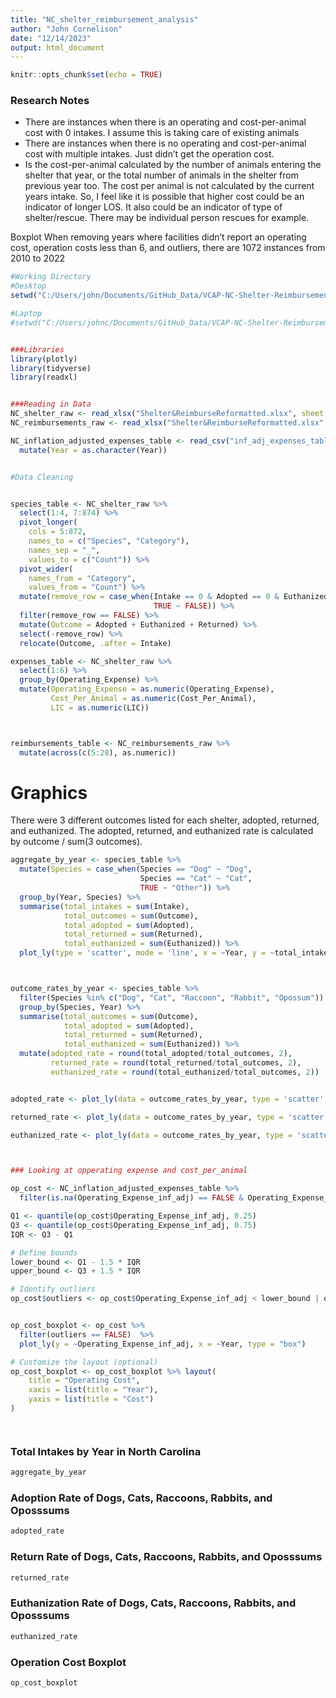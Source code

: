 ```yaml
---
title: "NC_shelter_reimbursement_analysis"
author: "John Cornelison"
date: "12/14/2023"
output: html_document
---
```


```r
knitr::opts_chunk$set(echo = TRUE)
```

### Research Notes

* There are instances when there is an operating and cost-per-animal cost with 0 intakes. I assume this is taking care of existing animals
* There are instances when there is no operating and cost-per-animal cost with multiple intakes. Just didn't get the operation cost.
* Is the cost-per-animal calculated by the number of animals entering the shelter that year, or the total number of animals in the shelter from previous year too. The cost per animal is not calculated by the current years intake. So, I feel like it is possible that higher cost could be an indicator of longer LOS. It also could be an indicator of type of shelter/rescue. There may be individual person rescues for example.

Boxplot
When removing years where facilities didn't report an operating cost, operation costs less than 6, and outliers, there are 1072 instances from 2010 to 2022




```r
#Working Directory
#Desktop
setwd("C:/Users/john/Documents/GitHub_Data/VCAP-NC-Shelter-Reimbursement-Project-Data")

#Laptop
#setwd("C:/Users/johnc/Documents/GitHub_Data/VCAP-NC-Shelter-Reimbursement-Project-Data")


###Libraries
library(plotly)
library(tidyverse)
library(readxl)


###Reading in Data
NC_shelter_raw <- read_xlsx("Shelter&ReimburseReformatted.xlsx", sheet = "Shelter Final")
NC_reimbursements_raw <- read_xlsx("Shelter&ReimburseReformatted.xlsx", sheet = "Reimbursement Final")

NC_inflation_adjusted_expenses_table <- read_csv("inf_adj_expenses_table.csv") %>% 
  mutate(Year = as.character(Year))

```


```r




```


```r
#Data Cleaning


species_table <- NC_shelter_raw %>% 
  select(1:4, 7:874) %>% 
  pivot_longer(
    cols = 5:872,
    names_to = c("Species", "Category"),
    names_sep = "_",
    values_to = c("Count")) %>%
  pivot_wider(
    names_from = "Category",
    values_from = "Count") %>% 
  mutate(remove_row = case_when(Intake == 0 & Adopted == 0 & Euthanized == 0 & Returned == 0 & Euthanized == 0 ~ TRUE,
                                TRUE ~ FALSE)) %>% 
  filter(remove_row == FALSE) %>% 
  mutate(Outcome = Adopted + Euthanized + Returned) %>% 
  select(-remove_row) %>% 
  relocate(Outcome, .after = Intake)

expenses_table <- NC_shelter_raw %>% 
  select(1:6) %>% 
  group_by(Operating_Expense) %>% 
  mutate(Operating_Expense = as.numeric(Operating_Expense),
         Cost_Per_Animal = as.numeric(Cost_Per_Animal),
         LIC = as.numeric(LIC)) 



reimbursements_table <- NC_reimbursements_raw %>% 
  mutate(across(c(5:28), as.numeric))


```


# Graphics

There were 3 different outcomes listed for each shelter, adopted, returned, and euthanized. The adopted, returned, and euthanized rate is calculated by outcome / sum(3 outcomes).


```r

aggregate_by_year <- species_table %>%
  mutate(Species = case_when(Species == "Dog" ~ "Dog",
                             Species == "Cat" ~ "Cat",
                             TRUE ~ "Other")) %>%
  group_by(Year, Species) %>% 
  summarise(total_intakes = sum(Intake),
            total_outcomes = sum(Outcome),
            total_adopted = sum(Adopted),
            total_returned = sum(Returned),
            total_euthanized = sum(Euthanized)) %>% 
  plot_ly(type = 'scatter', mode = 'line', x = ~Year, y = ~total_intakes, color = ~Species)



outcome_rates_by_year <- species_table %>%
  filter(Species %in% c("Dog", "Cat", "Raccoon", "Rabbit", "Opossum")) %>% 
  group_by(Species, Year) %>% 
  summarise(total_outcomes = sum(Outcome),
            total_adopted = sum(Adopted),
            total_returned = sum(Returned),
            total_euthanized = sum(Euthanized)) %>% 
  mutate(adopted_rate = round(total_adopted/total_outcomes, 2),
         returned_rate = round(total_returned/total_outcomes, 2),
         euthanized_rate = round(total_euthanized/total_outcomes, 2))


adopted_rate <- plot_ly(data = outcome_rates_by_year, type = 'scatter', mode = 'line', x = ~Year, y = ~adopted_rate, color = ~Species)

returned_rate <- plot_ly(data = outcome_rates_by_year, type = 'scatter', mode = 'line', x = ~Year, y = ~returned_rate, color = ~Species)

euthanized_rate <- plot_ly(data = outcome_rates_by_year, type = 'scatter', mode = 'line', x = ~Year, y = ~euthanized_rate, color = ~Species)



### Looking at opperating expense and cost_per_animal

op_cost <- NC_inflation_adjusted_expenses_table %>% 
  filter(is.na(Operating_Expense_inf_adj) == FALSE & Operating_Expense_inf_adj > 5)

Q1 <- quantile(op_cost$Operating_Expense_inf_adj, 0.25)
Q3 <- quantile(op_cost$Operating_Expense_inf_adj, 0.75)
IQR <- Q3 - Q1

# Define bounds
lower_bound <- Q1 - 1.5 * IQR
upper_bound <- Q3 + 1.5 * IQR

# Identify outliers
op_cost$outliers <- op_cost$Operating_Expense_inf_adj < lower_bound | op_cost$Operating_Expense_inf_adj > upper_bound


op_cost_boxplot <- op_cost %>% 
  filter(outliers == FALSE)  %>% 
  plot_ly(y = ~Operating_Expense_inf_adj, x = ~Year, type = "box")

# Customize the layout (optional)
op_cost_boxplot <- op_cost_boxplot %>% layout(
    title = "Operating Cost",
    xaxis = list(title = "Year"),
    yaxis = list(title = "Cost")
)




```


### Total Intakes by Year in North Carolina


```r
aggregate_by_year

```


### Adoption Rate of Dogs, Cats, Raccoons, Rabbits, and Oposssums


```r

adopted_rate

```


### Return Rate of Dogs, Cats, Raccoons, Rabbits, and Oposssums


```r

returned_rate


```


### Euthanization Rate of Dogs, Cats, Raccoons, Rabbits, and Oposssums

```r


euthanized_rate


```


### Operation Cost Boxplot

```r


op_cost_boxplot


```
